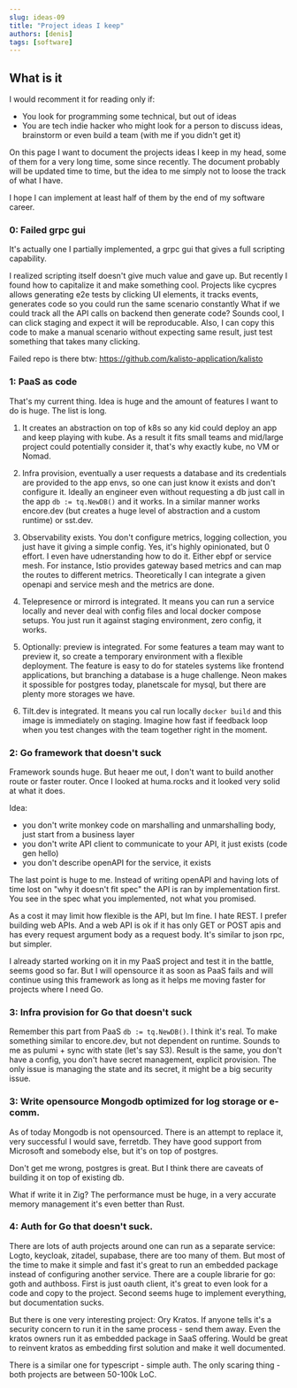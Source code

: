 ```yaml
---
slug: ideas-09
title: "Project ideas I keep"
authors: [denis]
tags: [software]
---
```


## What is it 

I would recomment it for reading only if:
- You look for programming some technical, but out of ideas
- You are tech indie hacker who might look for a person to discuss ideas, brainstorm or even build a team (with me if you didn't get it)

<!--truncate-->

On this page I want to document the projects ideas I keep in my head, some of them for a very long time, some since recently. 
The document probably will be updated time to time, but the idea to me simply not to loose the track of what I have.

I hope I can implement at least half of them by the end of my software career.

### 0: Failed grpc gui

It's actually one I partially implemented, a grpc gui that gives a full scripting capability.

I realized scripting itself doesn't give much value and gave up.
But recently I found how to capitalize it and make something cool.
Projects like cycpres allows generating e2e tests by clicking UI elements, it tracks events, generates code so you could run the same scenario constantly
What if we could track all the API calls on backend then generate code?
Sounds cool, I can click staging and expect it will be reproducable.
Also, I can copy this code to make a manual scenario without expecting same result, just test something that takes many clicking.

Failed repo is there btw: https://github.com/kalisto-application/kalisto

### 1: PaaS as code

That's my current thing. Idea is huge and the amount of features I want to do is huge.
The list is long.

1) It creates an abstraction on top of k8s so any kid could deploy an app and keep playing with kube. 
As a result it fits small teams and mid/large project could potentially consider it, that's why exactly kube, no VM or Nomad.

2) Infra provision, eventually a user requests a database and its credentials are provided to the app envs, so one can just know it exists and don't configure it.
Ideally an engineer even without requesting a db just call in the app `db := tq.NewDB()` and it works. 
In a similar manner works encore.dev (but creates a huge level of abstraction and a custom runtime) or sst.dev.

3) Observability exists. You don't configure metrics, logging collection, you just have it giving a simple config. 
Yes, it's highly opinionated, but 0 effort. 
I even have udnerstanding how to do it. Either ebpf or service mesh. 
For instance, Istio provides gateway based metrics and can map the routes to different metrics. Theoretically I can integrate a given openapi and service mesh and the metrics are done.

4) Telepresence or mirrord is integrated. It means you can run a service locally and never deal with config files and local docker compose setups. 
You just run it against staging environment, zero config, it works.

5) Optionally: preview is integrated.
For some features a team may want to preview it, so create a temporary environment with a flexible deployment.
The feature is easy to do for stateles systems like frontend applications, but branching a database is a huge challenge.
Neon makes it spossible for postgres today, planetscale for mysql, but there are plenty more storages we have.

6) Tilt.dev is integrated. It means you cal run locally `docker build` and this image is immediately on staging. 
Imagine how fast if feedback loop when you test changes with the team together right in the moment.

### 2: Go framework that doesn't suck

Framework sounds huge. 
But heaer me out, I don't want to build another route or faster router.
Once I looked at huma.rocks and it looked very solid at what it does.

Idea: 
- you don't write monkey code on marshalling and unmarshalling body, just start from a business layer
- you don't write API client to communicate to your API, it just exists (code gen hello)
- you don't describe openAPI for the service, it exists

The last point is huge to me. 
Instead of writing openAPI and having lots of time lost on "why it doesn't fit spec" the API is ran by implementation first.
You see in the spec what you implemented, not what you promised. 

As a cost it may limit how flexible is the API, but Im fine.
I hate REST.
I prefer building web APIs.
And a web API is ok if it has only GET or POST apis and has every request argument body as a request body.
It's similar to json rpc, but simpler.

I already started working on it in my PaaS project and test it in the battle, seems good so far. 
But I will opensource it as soon as PaaS fails and will continue using this framework as long as it helps me moving faster for projects where I need Go.

### 3: Infra provision for Go that doesn't suck

Remember this part from PaaS `db := tq.NewDB()`.
I think it's real.
To make something similar to encore.dev, but not dependent on runtime.
Sounds to me as pulumi + sync with state (let's say S3).
Result is the same, you don't have a config, you don't have secret management, explicit provision.
The only issue is managing the state and its secret, it might be a big security issue.

### 3: Write opensource Mongodb optimized for log storage or e-comm.

As of today Mongodb is not opensourced.
There is an attempt to replace it, very successful I would save, ferretdb.
They have good support from Microsoft and somebody else, but it's on top of postgres.

Don't get me wrong, postgres is great.
But I think there are caveats of building it on top of existing db.

What if write it in Zig? 
The performance must be huge, in a very accurate memory management it's even better than Rust.

### 4: Auth for Go that doesn't suck.

There are lots of auth projects around one can run as a separate service: Logto, keycloak, zitadel, supabase, there are too many of them.
But most of the time to make it simple and fast it's great to run an embedded package instead of configuring another service.
There are a couple librarie for go: goth and authboss.
First is just oauth client, it's great to even look for a code and copy to the project.
Second seems huge to implement everything, but documentation sucks.

But there is one very interesting project: Ory Kratos.
If anyone tells it's a security concern to run it in the same process - send them away.
Even the kratos owners run it as embedded package in SaaS offering.
Would be great to reinvent kratos as embedding first solution and make it well documented.

There is a similar one for typescript - simple auth.
The only scaring thing - both projects are between 50-100k LoC.

